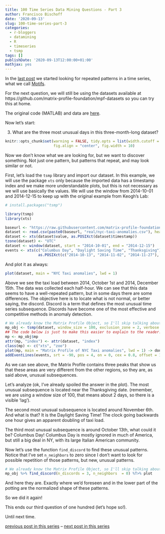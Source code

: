 ```yaml
---
title: 100 Time Series Data Mining Questions - Part 3
author: Francisco Bischoff
date: '2020-09-13'
slug: 100-time-series-part-3
categories:
  - r-bloggers
  - datamining
  - R
  - timeseries
  - tsmp
tags: []
publishDate: '2020-09-13T12:00:00+01:00'
mathjax: yes
---
```


In the [last post](/posts/100-time-series-part-2) we started looking for repeated patterns in a time series, what we call [Motifs](https://en.wikipedia.org/wiki/Motif).

For the next question, we will still be using the datasets available at https://github.com/matrix-profile-foundation/mpf-datasets so you can try this at home.

The original code (MATLAB) and data are [here](https://www.cs.ucr.edu/~eamonn/HundredQuestions.zip).

Now let's start:

3. What are the three most unusual days in this three-month-long dataset?

```r
knitr::opts_chunk$set(warning = FALSE, tidy.opts = list(width.cutoff = 90), tidy = TRUE,
                      fig.align = "center", fig.width = 10)
```

Now we don't know what we are looking for, but we want to discover something. Not just one pattern, but patterns that repeat, and may look similar or not.

First, let's load the `tsmp` library and import our dataset. In this example, we will use the package `xts` only because the imported data has a timestamp index and we make more understandable plots, but this is not necessary as we will use basically the values. We will use the window from 2014-10-01 and 2014-12-15 to keep up with the original example from Keogh's Lab:

```r
# install.packages("tsmp")

library(tsmp)
library(xts)

baseurl <- "https://raw.githubusercontent.com/matrix-profile-foundation/mpf-datasets/a3a3c08a490dd0df29e64cb45dbb355855f4bcb2/"
dataset <- read.csv(paste0(baseurl, "real/nyc-taxi-anomalies.csv"), header = TRUE)
dataset <- xts(dataset$value, as.POSIXct(dataset$timestamp))
tzone(dataset) <- "UTC"
dataset <- window(dataset, start = "2014-10-01", end = "2014-12-15")
events <- xts(c("Columbus Day", "Daylight Saving Time", "Thanksgiving"), 
               as.POSIXct(c("2014-10-13", "2014-11-02", "2014-11-27"), tz = "UTC"))
```

And plot it as always:

```r
plot(dataset, main = "NYC Taxi anomalies", lwd = 1)
```

Above we see the taxi load between 2014, October 1st and 2014, December 15th. The data was collected each half-hour.
We can see that this data seems to have a well-repeated pattern, but in some days there are some differences. The objective here is to locate what is not normal, or better saying, the discord. Discord is a term that defines the most unusual time series subsequence. Discords have become one of the most effective and competitive methods in anomaly detection.

```r
# We already know the Matrix Profile Object, so I'll skip talking about it.
mp_obj <- tsmp(dataset, window_size = 100, exclusion_zone = 2, verbose = 1)
## The code below is just to make this easier to explain to the reader.
mp <- mp_obj$mp
attr(mp, "index") <- attr(dataset, "index")
class(mp) <- c("xts", "zoo")
plot(mp, main = "Matrix Profile of NYC Taxi anomalies", lwd = 1) -> dontplotnow
addEventLines(events, srt = -90, pos = 4, on = 0, cex = 0.8, offset = 1.5, col = c(3, 2, 1), lwd = 2)
```
As we can see above, the Matrix Profile contains three peaks that show us that these areas are very different from the other regions, so they are, as said above, unusual subsequences.

Let's analyze (ok, I've already spoiled the answer in the plot). The most unusual subsequence is located near the Thanksgiving date. (remember, we are using a window size of 100, that means about 2 days, so there is a visible 'lag').

The second most unusual subsequence is located around November 6th. And what is that? It is the Daylight Saving Time! The clock going backwards one hour gives an apparent doubling of taxi load.

The third most unusual subsequence is around October 13th, what could it be? Columbus Day! Columbus Day is mostly ignored in much of America, but still a big deal in NY, with its large Italian American community.


Now let's use the function `find_discord` to find these unusual patterns. Notice that I've set `n_neighbors` to zero since I don't want to look for possible repetition of those patterns, but new, unusual patterns.

```r
# We already know the Matrix Profile Object, so I'll skip talking about it.
mp_obj %>% find_discord(n_discords = 3, n_neighbors  = 0) %T>% plot
```

And here they are. Exactly where we'd foreseen and in the lower part of the potting are the normalized shape of these patterns.

So we did it again!

This ends our third question of one hundred (let's hope so!).

Until next time. 

[previous post in this series](/posts/100-time-series-part-2) -- [next post in this series](/posts/100-time-series-part-4)
